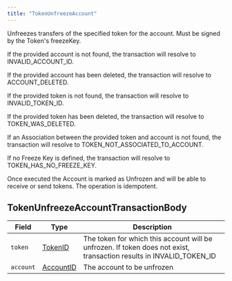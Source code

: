 ---
title: "TokenUnfreezeAccount"
---


Unfreezes transfers of the specified token for the account. Must be signed by the Token's freezeKey.

If the provided account is not found, the transaction will resolve to INVALID\_ACCOUNT\_ID.

If the provided account has been deleted, the transaction will resolve to ACCOUNT\_DELETED.

If the provided token is not found, the transaction will resolve to INVALID\_TOKEN\_ID.

If the provided token has been deleted, the transaction will resolve to TOKEN\_WAS\_DELETED.

If an Association between the provided token and account is not found, the transaction will resolve to TOKEN\_NOT\_ASSOCIATED\_TO\_ACCOUNT.

If no Freeze Key is defined, the transaction will resolve to TOKEN\_HAS\_NO\_FREEZE\_KEY.

Once executed the Account is marked as Unfrozen and will be able to receive or send tokens. The operation is idempotent.

## TokenUnfreezeAccountTransactionBody

| Field     | Type                                                                                       | Description                                                                                                           |
| --------- | ------------------------------------------------------------------------------------------ | --------------------------------------------------------------------------------------------------------------------- |
| `token`   | [TokenID](/hedera/sdks-and-apis/hedera-api/basic-types/tokenid)     | The token for which this account will be unfrozen. If token does not exist, transaction results in INVALID\_TOKEN\_ID |
| `account` | [AccountID](/hedera/sdks-and-apis/hedera-api/basic-types/accountid) | The account to be unfrozen                                                                                            |
